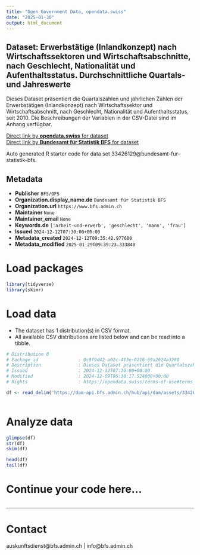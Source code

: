 ```yaml
---
title: "Open Government Data, opendata.swiss"
date: "2025-01-30"
output: html_document
---
```


## Dataset: Erwerbstätige (Inlandkonzept) nach Wirtschaftssektoren und Wirtschaftsabschnitte, nach Geschlecht, Nationalität und Aufenthaltsstatus. Durchschnittliche Quartals- und Jahreswerte

Dieses Dataset präsentiert die Quartalszahlen und jährlichen Zahlen der Erwerbstätigen (Inlandkonzept) nach Wirtschaftssektor und Wirtschaftsabschnitt, nach Geschlecht, Nationalität und Aufenthaltsstatus, seit 2010. Die Beschreibungen der Variablen in der CSV-Datei sind im Anhang verfügbar.

[Direct link by **opendata.swiss** for dataset](https://opendata.swiss/de/dataset/erwerbstatige-inlandkonzept-nach-wirtschaftssektoren-und-wirtschaftsabschnitte-nach-geschlecht-1)<br>
[Direct link by **Bundesamt für Statistik BFS** for dataset](https://www.bfs.admin.ch/asset/de/ts-x-03.02.01.08.01)

Auto generated R starter code for data set 33426129@bundesamt-fur-statistik-bfs.

## Metadata

- **Publisher** `BFS/OFS`
- **Organization.display_name.de** `Bundesamt für Statistik BFS`
- **Organization.url** `https://www.bfs.admin.ch`
- **Maintainer** `None`
- **Maintainer_email** `None`
- **Keywords.de** `['arbeit-und-erwerb', 'geschlecht', 'mann', 'frau']`
- **Issued** `2024-12-12T07:30:00+00:00`
- **Metadata_created** `2024-12-12T09:35:42.977680`
- **Metadata_modified** `2025-01-29T09:39:23.333840`


# Load packages

```r

library(tidyverse)
library(skimr)

```

# Load data

-   The dataset has 1 distribution(s) in CSV format.
-   All available CSV distributions are listed below and can be read into a tibble.

```r

# Distribution 0
# Package_id               : 0c9f9d42-a02c-413e-8218-69a2024a3280
# Description              : Dieses Dataset präsentiert die Quartalszahlen und jährlichen Zahlen der Erwerbstätigen (Inlandkonzept) nach Wirtschaftssektor und Wirtschaftsabschnitt, nach Geschlecht, Nationalität und Aufenthaltsstatus, seit 2010. Die Beschreibungen der Variablen in der CSV-Datei sind im Anhang verfügbar.
# Issued                   : 2024-12-12T07:30:00+00:00
# Modified                 : 2024-12-09T06:30:17.524000+00:00
# Rights                   : https://opendata.swiss/terms-of-use#terms_by_ask

df <- read_delim('https://dam-api.bfs.admin.ch/hub/api/dam/assets/33426132/master')



```

# Analyze data

```r

glimpse(df)
str(df)
skim(df)

head(df)
tail(df)

```

# Continue your code here...

```r

```

------------------------------------------------------------------------

# Contact

auskunftsdienst@bfs.admin.ch | info@bfs.admin.ch
